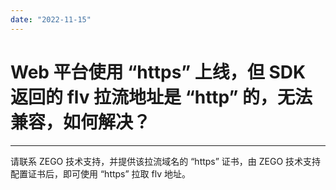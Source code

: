 ```yaml
---
date: "2022-11-15"
---
```

# Web 平台使用 “https” 上线，但 SDK 返回的 flv 拉流地址是 “http” 的，无法兼容，如何解决？

- - -

请联系 ZEGO 技术支持，并提供该拉流域名的 “https” 证书，由 ZEGO 技术支持配置证书后，即可使用 “https” 拉取 flv 地址。